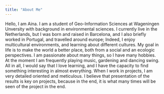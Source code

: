 ---
title: "About Me"
---

Hello, I am Aina. I am a student of Geo-Information Sciences at Wageningen Unversity with background in environmental sciences. I currently live in the Netherlands, but I was born and raised in Barcelona, and I also briefly worked in Portugal, and travelled around europe; Indeed, I enjoy multicultural environments, and learning about different cultures. My goal in life is to make the world a better place, both from a social and an ecologic perspectives. I am passionate about many things, so I have many hobbies. At the moment I am frequently playing music, gardening and dancing swing. All in all, I would say that I love learning, and I have the capacity to find something interesting in almost everything.
When I work in projects, I am very detailed oriented and meticulous. I believe that presentation of the results is key on projects, because in the end, it is what many times will be seen of the project in the end.
